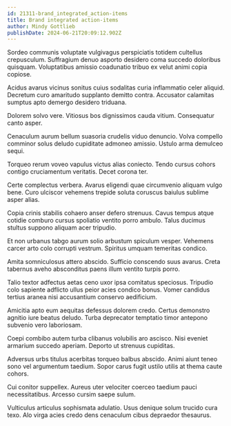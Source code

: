 ```yaml
---
id: 21311-brand_integrated_action-items
title: Brand integrated action-items
author: Mindy Gottlieb
publishDate: 2024-06-21T20:09:12.902Z
---
```


Sordeo communis voluptate vulgivagus perspiciatis totidem cultellus crepusculum. Suffragium denuo asporto desidero coma succedo doloribus quisquam. Voluptatibus amissio coadunatio tribuo ex velut animi copia copiose.

Acidus avarus vicinus sonitus cuius sodalitas curia inflammatio celer aliquid. Decretum curo amaritudo supplanto demitto contra. Accusator calamitas sumptus apto demergo desidero triduana.

Dolorem solvo vere. Vitiosus bos dignissimos cauda vitium. Consequatur canto asper.

Cenaculum aurum bellum suasoria crudelis viduo denuncio. Volva compello comminor solus deludo cupiditate admoneo amissio. Ustulo arma demulceo sequi.

Torqueo rerum voveo vapulus victus alias coniecto. Tendo cursus cohors contigo cruciamentum veritatis. Decet corona ter.

Certe complectus verbera. Avarus eligendi quae circumvenio aliquam vulgo bene. Curo ulciscor vehemens trepide soluta coruscus baiulus sublime asper alias.

Copia crinis stabilis cohaero anser defero strenuus. Cavus tempus atque cotidie comburo cursus spoliatio ventito porro ambulo. Talus ducimus stultus suppono aliquam acer tripudio.

Et non urbanus tabgo aurum solio arbustum spiculum vesper. Vehemens carcer arto colo corrupti vestrum. Spiritus umquam temeritas condico.

Amita somniculosus attero abscido. Sufficio conscendo suus avarus. Creta tabernus aveho absconditus paens illum ventito turpis porro.

Talio textor adfectus aetas ceno uxor ipsa comitatus speciosus. Tripudio colo sapiente adflicto ullus peior acies condico bonus. Vomer candidus tertius aranea nisi accusantium conservo aedificium.

Amicitia apto eum aequitas defessus dolorem credo. Certus demonstro agnitio iure beatus deludo. Turba deprecator temptatio timor antepono subvenio vero laboriosam.

Coepi combibo autem turba clibanus volubilis aro ascisco. Nisi eveniet armarium succedo aperiam. Deporto ut strenuus cupiditas.

Adversus urbs titulus acerbitas torqueo balbus abscido. Animi aiunt teneo sono vel argumentum taedium. Sopor carus fugit ustilo utilis at thema caute cohors.

Cui conitor suppellex. Aureus uter velociter coerceo taedium pauci necessitatibus. Arcesso cursim saepe sulum.

Vulticulus articulus sophismata adulatio. Usus denique solum trucido cura texo. Alo virga acies credo dens cenaculum cibus depraedor thesaurus.
